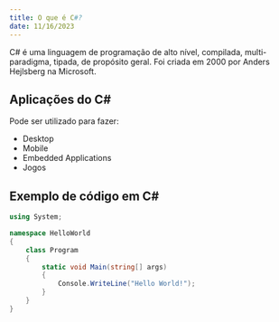 ```yaml
---
title: O que é C#?
date: 11/16/2023
---
```


C# é uma linguagem de programação de alto nível, compilada, multi-paradigma, tipada, de propósito geral. Foi criada em 2000 por Anders Hejlsberg na Microsoft.

## Aplicações do C#

Pode ser utilizado para fazer:

- Desktop
- Mobile
- Embedded Applications
- Jogos

## Exemplo de código em C#

```cs
using System;

namespace HelloWorld
{
    class Program
    {
        static void Main(string[] args)
        {
            Console.WriteLine("Hello World!");
        }
    }
}
```
